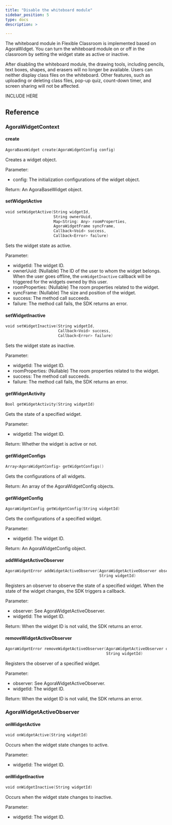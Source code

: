 ```yaml
---
title: "Disable the whiteboard module"
sidebar_position: 5
type: docs
description: >

---
```


The whiteboard module in Flexible Classroom is implemented based on AgoraWidget. You can turn the whiteboard module on or off in the classroom by setting the widget state as active or inactive.

After disabling the whiteboard module, the drawing tools, including pencils, text boxes, shapes, and erasers will no longer be available. Users can neither display class files on the whiteboard. Other features, such as uploading or deleting class files, pop-up quiz, count-down timer, and screen sharing will not be affected.

INCLUDE HERE




## Reference

### AgoraWidgetContext

#### create

```swift
AgoraBaseWidget create(AgoraWidgetConfig config)
```

Creates a widget object.

Parameter:

- config: The initialization configurations of the widget object.

Return: An AgoraBaseWidget object.

#### setWidgetActive

```swift
void setWidgetActive(String widgetId,
                     String ownerUuid,
                     Map<String: Any> roomProperties,
                     AgoraWidgetFrame syncFrame,
                     Callback<Void> success,
                     Callback<Error> failure)
```

Sets the widget state as active.

Parameter:

- widgetId: The widget ID.
- ownerUuid: (Nullable) The ID of the user to whom the widget belongs. When the user goes offline, the `onWidgetInactive` callback will be triggered for the widgets owned by this user.
- roomProperties: (Nullable) The room properties related to the widget.
- syncFrame: (Nullable) The size and position of the widget.
- success: The method call succeeds.
- failure: The method call fails, the SDK returns an error.

#### setWidgetInactive

```swift
void setWidgetInactive(String widgetId,
                       Callback<Void> success,
                       Callback<Error> failure)
```

Sets the widget state as inactive.

Parameter:

- widgetId: The widget ID.
- roomProperties: (Nullable) The room properties related to the widget.
- success: The method call succeeds.
- failure: The method call fails, the SDK returns an error.

#### getWidgetActivity

```swift
Bool getWidgetActivity(String widgetId)
```

Gets the state of a specified widget.

Parameter:

- widgetId: The widget ID.

Return: Whether the widget is active or not.

#### getWidgetConfigs

```swift
Array<AgoraWidgetConfig> getWidgetConfigs()
```

Gets the configurations of all widgets.

Return: An array of the AgoraWidgetConfig objects.

#### getWidgetConfig

```swift
AgoraWidgetConfig getWidgetConfig(String widgetId)
```

Gets the configurations of a specified widget.

Parameter:

- widgetId: The widget ID.

Return: An AgoraWidgetConfig object.

#### addWidgetActiveObserver

```swift
AgoraWidgetError addWidgetActiveObserver(AgoraWidgetActiveObserver observer,
                                         String widgetId)
```

Registers an observer to observe the state of a specified widget. When the state of the widget changes, the SDK triggers a callback.

Parameter:

- observer: See AgoraWidgetActiveObserver.
- widgetId: The widget ID.

Return: When the widget ID is not valid, the SDK returns an error.

#### removeWidgetActiveObserver

```swift
AgoraWidgetError removeWidgetActiveObserver(AgoraWidgetActiveObserver observer,
                                            String widgetId)
```

Registers the observer of a specified widget.

Parameter:

- observer: See AgoraWidgetActiveObserver.
- widgetId: The widget ID.

Return: When the widget ID is not valid, the SDK returns an error.

### AgoraWidgetActiveObserver

#### onWidgetActive

```swift
void onWidgetActive(String widgetId)
```

Occurs when the widget state changes to active.

Parameter:

- widgetId: The widget ID.

#### onWidgetInactive

```swift
void onWidgetInactive(String widgetId)
```

Occurs when the widget state changes to inactive.

Parameter:

- widgetId: The widget ID.